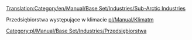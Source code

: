 [[Translation:Category/en/Manual/Base Set/Industries/Sub-Arctic Industries]]

Przedsiębiorstwa występujące w klimacie [[pl/Manual/Klimat]]m

[[Category:pl/Manual/Base Set/Industries/Przedsiębiorstwa]]